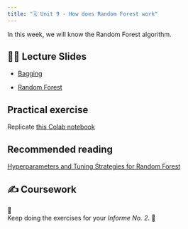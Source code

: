 ```yaml
---
title: "🗓️ Unit 9 - How does Random Forest work"
---
```


In this week, we will know the Random Forest algorithm.


## 👨‍🏫 Lecture Slides 

- [Bagging](https://harvard-iacs.github.io/2021-CS109A/lectures/lecture18/presentation/Bagging_partB.pdf)

- [Random Forest](https://harvard-iacs.github.io/2021-CS109A/lectures/lecture18/presentation/RF.pdf)

## Practical exercise

Replicate [this Colab notebook](https://drive.google.com/file/d/1W_OBWb3jOpkwY0Ozvr0So3EBHyPJoeo0/view?usp=sharing) 

## Recommended reading

[Hyperparameters and Tuning Strategies for Random Forest](https://wires.onlinelibrary.wiley.com/doi/10.1002/widm.1301)


## ✍️ Coursework

🚧   
Keep doing the exercises for your *Informe No. 2*.
🚧


